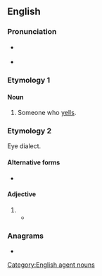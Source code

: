 ==English==

===Pronunciation===
* {{a|UK}} {{IPA|/ˈjɛlə/|lang=en}}
* {{a|US}} {{IPA|/ˈjɛlɚ/|lang=en}}

===Etymology 1===
{{suffix|yell|er|lang=en}}

====Noun====
{{en-noun}}

# Someone who [[yells]].

===Etymology 2===
Eye dialect.

====Alternative forms====
* {{l|en|yaller}}

====Adjective====
{{en-adj}}

# {{eye dialect of|yellow|lang=en}}
#* {{quote-book|year=1913|author={{w|Joseph C. Lincoln}}|chapter=10
|title=[http://openlibrary.org/works/OL5535161W Mr. Pratt's Patients]
|passage=Men that I knew around Wapatomac didn't wear high, shiny plug hats, nor '''yeller''' spring overcoats, nor carry canes with ivory heads as big as a catboat's anchor, as you might say.}}

===Anagrams===
* {{anagrams|en|a=eellry|Ellery}}

[[Category:English agent nouns]]